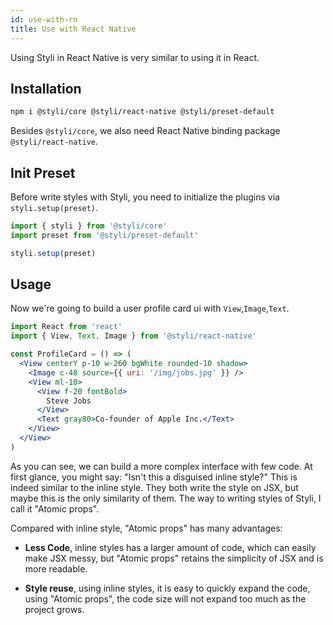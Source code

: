 ```yaml
---
id: use-with-rn
title: Use with React Native
---
```



Using Styli in React Native is very similar to using it in React.

## Installation

```bash
npm i @styli/core @styli/react-native @styli/preset-default
```

Besides `@styli/core`, we also need React Native binding package `@styli/react-native`.

## Init Preset

Before write styles with Styli, you need to initialize the plugins via `styli.setup(preset)`.

```js title="src/index.ts"
import { styli } from '@styli/core'
import preset from '@styli/preset-default'

styli.setup(preset)
```

## Usage

Now we're going to build a user profile card ui with `View`,`Image`,`Text`.

```jsx
import React from 'react'
import { View, Text, Image } from '@styli/react-native'

const ProfileCard = () => (
  <View centerY p-10 w-260 bgWhite rounded-10 shadow>
    <Image c-48 source={{ uri: '/img/jobs.jpg' }} />
    <View ml-10>
      <View f-20 fontBold>
        Steve Jobs
      </View>
      <Text gray80>Co-founder of Apple Inc.</Text>
    </View>
  </View>
)
```

As you can see, we can build a more complex interface with few code. At first glance, you might say: "Isn't this a disguised inline style?" This is indeed similar to the inline style. They both write the style on JSX, but maybe this is the only similarity of them. The way to writing styles of Styli, I call it "Atomic props".

Compared with inline style, "Atomic props" has many advantages:

- **Less Code**, inline styles has a larger amount of code, which can easily make JSX messy, but "Atomic props" retains the simplicity of JSX and is more readable.

- **Style reuse**, using inline styles, it is easy to quickly expand the code, using "Atomic props", the code size will not expand too much as the project grows.
